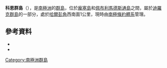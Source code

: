 {{Coord|63|18|S|57|52|W|source:GNIS|display=title}}

'''科恩群島'''（{{lang-en|Cohen Islands}}），是[[南極洲|南極洲]]的[[群島|群島]]，位於[[龐塞島|龐塞島]]和[[佩布利馬德斯通島|佩布利馬德斯通島]]之間，屬於[[迪羅克群島|迪羅克群島]]的一部分，處於[[哈爾彭角|哈爾彭角]]西南面1公里，現時由[[南極條約體系|南極條約體系]]管理。

==參考資料==
*{{cite gnis | type = antarid | id = 2938| name = Cohen Islands | accessdate = 2011-11-17}}
*{{usgs-gazetteer|id=2938}}

{{Antarctica-geo-stub}}
[[Category:南極洲群島|Category:南極洲群島]]